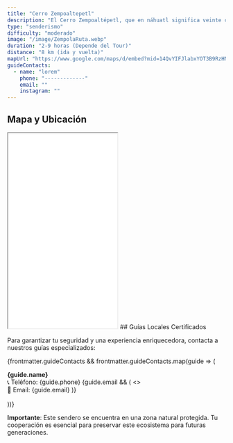 ```yaml
---
title: "Cerro Zempoaltepetl"
description: "El Cerro Zempoaltépetl, que en náhuatl significa veinte cerros o cerro grande, es uno de los picos más emblemáticos de la Sierra Norte de Puebla. Ofrece a los senderistas una experiencia única, con vistas panorámicas espectaculares y un entorno natural de gran belleza."
type: "senderismo"
difficulty: "moderado"
image: "/image/ZempolaRuta.webp"
duration: "2-9 horas (Depende del Tour)"
distance: "8 km (ida y vuelta)"
mapUrl: "https://www.google.com/maps/d/embed?mid=14QvYIFJlabxYOT3B9RzHNBumEZrTZvA&ehbc=2E312F"
guideContacts:
  - name: "lorem"
    phone: "-------------"
    email: ""
    instagram: ""
---
```


## Mapa y Ubicación
<iframe 
  src={frontmatter.mapUrl}
  title="Cerro de Zempoala"
  width="50%"
  height="450"
  style="border:null;"
  allowfullscreen=""
  loading="lazy">
</iframe>
## Guías Locales Certificados

Para garantizar tu seguridad y una experiencia enriquecedora, contacta a nuestros guías especializados:

{frontmatter.guideContacts && frontmatter.guideContacts.map(guide => (
  <div key={guide.name} style="margin-bottom: 1rem;">
    <strong>{guide.name}</strong>
    <br />
    📞 Teléfono: {guide.phone}
    {guide.email && (
      <>
        <br />
        📧 Email: {guide.email}
      </>
    )}
  </div>
))}

**Importante**: Este sendero se encuentra en una zona natural protegida. Tu cooperación es esencial para preservar este ecosistema para futuras generaciones.
